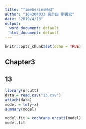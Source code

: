 ```yaml
---
title: "TimeSeriesHw3"
author: "104304033 統計四 劉書宏"
date: "2019/4/18"
output:
  word_document: default
  html_document: default
---
```


```r
knitr::opts_chunk$set(echo = TRUE)
```

## Chapter3
## 13
```r
library(orcutt)
data = read.csv("13.csv")
attach(data)
model = lm(y~x)
summary(model)
```

```r
model.fit = cochrane.orcutt(model)
model.fit
```
